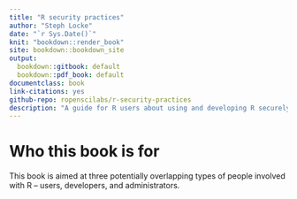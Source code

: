 ```yaml
--- 
title: "R security practices"
author: "Steph Locke"
date: "`r Sys.Date()`"
knit: "bookdown::render_book"
site: bookdown::bookdown_site
output:
  bookdown::gitbook: default
  bookdown::pdf_book: default
documentclass: book
link-citations: yes
github-repo: ropenscilabs/r-security-practices
description: "A guide for R users about using and developing R securely"
---
```



# Who this book is for
This book is aimed at three potentially overlapping types of people involved with R -- users, developers, and administrators. 
